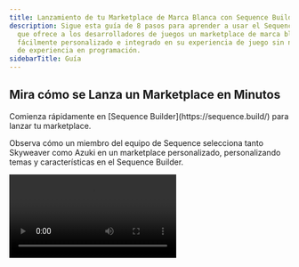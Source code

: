 ```yaml
---
title: Lanzamiento de tu Marketplace de Marca Blanca con Sequence Builder
description: Sigue esta guía de 8 pasos para aprender a usar el Sequence Builder
  que ofrece a los desarrolladores de juegos un marketplace de marca blanca que puede ser
  fácilmente personalizado e integrado en su experiencia de juego sin necesidad
  de experiencia en programación.
sidebarTitle: Guía
---
```


## Mira cómo se Lanza un Marketplace en Minutos

<Note>
  Comienza rápidamente en [Sequence Builder](https://sequence.build/) para lanzar tu marketplace.
</Note>

Observa cómo un miembro del equipo de Sequence selecciona tanto Skyweaver como Azuki en un marketplace personalizado, personalizando temas y características en el Sequence Builder.

<Frame>
  <video controls className="w-full aspect-video" src="/video/builder/07_Marketplace.mp4" />
</Frame>

## Lanzar un Marketplace

<Note>
  Comienza rápidamente en [Sequence Builder](https://sequence.build/) para lanzar tu marketplace.
</Note>

Sigue esta guía de 8 pasos para personalizar y lanzar un marketplace de marca blanca en minutos con un conjunto de coleccionables basados en EVM.

<Steps>
  <Step title="Create Project">
    Completa [los pasos 1-5 de la siguiente guía para crear un proyecto](/solutions/builder/getting-started#get-started).
  </Step>

  <Step title="Optional: Create Collectible">
    Si ya tienes un Coleccionable, salta al siguiente paso o completa [la siguiente guía para crear un coleccionable](/solutions/collectibles/contracts/deploy-an-item-collection) y [agregar una colección a tu coleccionable](/solutions/builder/collections) para incluir en tu marketplace.
  </Step>

  <Step title="Deploy White-label Marketplace">
    Después de acceder a tu proyecto y la `Marketplace` pestaña de navegación en el `Monetize` menú desplegable, selecciona `Create my marketplace`

    <Frame>
      ![deploy new marketplace](/images/marketplace/builder_deploy_new_marketplace.png)
    </Frame>
  </Step>

  <Step title="Add a Collectible to Marketplace">
    Luego, selecciona el `+ Add contract` botón, y copia y pega una dirección de contrato en el campo para buscar e incluir en el marketplace.

    <Frame>
      ![add new contract to marketplace](/images/marketplace/builder_add_new_contract_to_marketplace.png)
    </Frame>

    Repite este paso hasta que estés satisfecho con la selección de tu marketplace.
  </Step>

  <Step title="Add Supported Currencies">
    Agrega una moneda para realizar transacciones en el marketplace, primero accediendo a la configuración de un coleccionable:

    <Frame>
      ![access collectible settings](/images/marketplace/builder_marketplace_update_settings_of_collectible.png)
    </Frame>

    Luego agrega una nueva moneda personalizada:

    <Frame>
      ![add new custom currency](/images/marketplace/builder_add_new_custom_currency.png)
    </Frame>

    Ingresa un token de moneda en el campo de búsqueda:

    <Frame>
      ![add new custom currency](/images/marketplace/builder_add_new_custom_currency_2.png)
    </Frame>

    Selecciona la moneda, luego confírmala y guárdala:

    <Frame>
      ![add new custom currency](/images/marketplace/builder_add_new_custom_currency_3.png)
    </Frame>
  </Step>

  <Step title="Choose Marketplace Destination">
    Para cada Coleccionable, elige el tipo de marketplace con el que quieres que tus usuarios realicen transacciones: Sequence Market, P2P o AMM.

    <Frame>
      ![choose marketplace type](/images/marketplace/builder_markeplace_setting_update_marketplace_type.png)
    </Frame>

    #### Sequence Market

    Este tipo de marketplace permite a los usuarios crear listados y ofertas personalizadas en un libro de órdenes descentralizado, disponible para que cualquiera participe en el comercio, permitiendo la expiración temporal de órdenes, precios personalizados y tipos de moneda ERC20 personalizados, así como otras características.

    #### Blur

    Tus NFTs aparecerán en [https://blur.io/](https://blur.io/)

    #### OpenSea

    Tus NFTs aparecerán en [https://opensea.io/en](https://opensea.io/en)

    #### LooksRare

    Tus NFTs aparecerán en [https://looksrare.org/](https://looksrare.org/)

    #### Magic Eden

    Tus NFTs aparecerán en [https://magiceden.io/](https://magiceden.io/)
  </Step>

  <Step title="Update Marketplace Settings">
    Abre la configuración del marketplace para actualizar la configuración

    <Frame>
      ![marketplace settings](/images/marketplace/builder_marketplace_update_settings.png)
    </Frame>

    <Accordion title="General">
      ##### `Marketplace Name`

      Edita y actualiza el nombre del marketplace, ubicado en la esquina superior izquierda, sobre el banner y en el título del documento de la página web (es decir, el título de la pestaña del navegador).

      ##### `Landing Banner`

      Edita y actualiza la imagen del banner que se encuentra en la parte superior del marketplace, extendiéndose horizontalmente a través de la página del marketplace.

      ##### `Description`

      Agrega una descripción para mostrar en la parte superior del banner.

      ##### `Website`

      Agrega un sitio web externo para enlazar.

      ##### `Discord`

      Agrega un servidor de Discord para enlazar con un ícono.

      ##### `X`

      Agrega un perfil de X para enlazar con un ícono.

      ##### `Instagram`

      Agrega una cuenta de Instagram para enlazar con un ícono.

      ##### `YouTube`

      Agrega una página de YouTube para enlazar con un ícono.

      ##### `TikTok`

      Agrega un TikTok para enlazar con un ícono.
    </Accordion>

    <Accordion title="Appearance">
      ##### `Header Logo`

      Actualiza el logotipo del encabezado del marketplace en la parte superior de la pantalla.

      ##### `Favicon`

      Actualiza el favicon del sitio web para que se muestre en la pestaña del navegador.

      Agregar una fuente predeterminada o personalizada
    </Accordion>

    <Accordion title="Advanced">
      ##### `Custom Subdomain`

      Agregar un dominio personalizado para que los usuarios puedan acceder al marketplace desde una URL pública de su elección que no sea generada aleatoriamente.

      ##### `Select Sequence Wallet Type`

      Seleccionar tipo de billetera[Sequence Embedded Wallet](/solutions/wallets/embedded-wallet/overview).

      ##### `Enable Multiple Supported Wallets`

      Agregar varias otras billeteras basadas en la comunidad, como Metamask o Coinbase.

      ##### `Enable EIP-6963 Wallets`

      EIP-6963, titulado "Multi Injected Provider Discovery", es una Propuesta de Mejora de Ethereum que introduce un método estandarizado para que las aplicaciones descentralizadas (dApps) detecten e interactúen con múltiples proveedores de billeteras inyectados en una página web para que las billeteras no se superpongan en el objeto global javascript inyectado.
    </Accordion>

    #### Zona de peligro

    ##### `Delete Marketplace`

    Eliminar tu marketplace y todos sus datos, un paso irreversible.
  </Step>

  <Step title="Launch Marketplace">
    ¡Una vez que hayas terminado, lanza tu marketplace y compártelo con tus amigos y comunidad!

    <Frame>
      ![launch marketplace](/images/marketplace/builder_marketplace_launch.png)
    </Frame>
  </Step>
</Steps>
